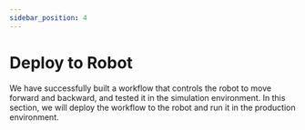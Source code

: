 ```yaml
---
sidebar_position: 4
---
```


# Deploy to Robot

We have successfully built a workflow that controls the robot to move forward and backward, and tested it in the simulation environment. In this section, we will deploy the workflow to the robot and run it in the production environment.

